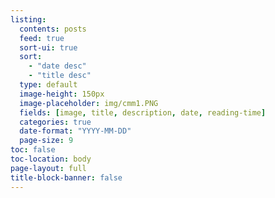 ```yaml
---
listing:
  contents: posts
  feed: true
  sort-ui: true
  sort: 
    - "date desc"
    - "title desc"
  type: default
  image-height: 150px
  image-placeholder: img/cmm1.PNG
  fields: [image, title, description, date, reading-time]
  categories: true
  date-format: "YYYY-MM-DD"
  page-size: 9
toc: false
toc-location: body
page-layout: full
title-block-banner: false
---
```

